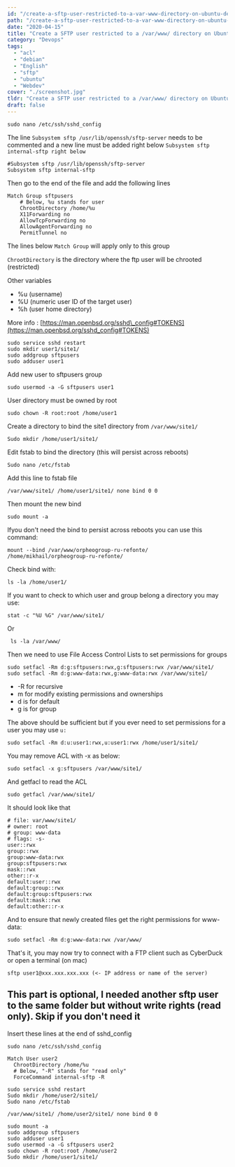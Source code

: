 ```yaml
---
id: "/create-a-sftp-user-restricted-to-a-var-www-directory-on-ubuntu-debian"
path: "/create-a-sftp-user-restricted-to-a-var-www-directory-on-ubuntu-debian"
date: "2020-04-15"
title: "Create a SFTP user restricted to a /var/www/ directory on Ubuntu/Debian"
category: "Devops"
tags:
  - "acl"
  - "debian"
  - "English"
  - "sftp"
  - "ubuntu"
  - "Webdev"
cover: "./screenshot.jpg"
tldr: "Create a SFTP user restricted to a /var/www/ directory on Ubuntu/Debian"
draft: false
---
```


```
sudo nano /etc/ssh/sshd_config
```

The line `Subsystem sftp /usr/lib/openssh/sftp-server` needs to be commented and a new line must be added right below `Subsystem sftp internal-sftp right below`

```
#Subsystem sftp /usr/lib/openssh/sftp-server
Subsystem sftp internal-sftp
```

Then go to the end of the file and add the following lines

```
Match Group sftpusers
    # Below, %u stands for user
    ChrootDirectory /home/%u
    X11Forwarding no
    AllowTcpForwarding no
    AllowAgentForwarding no
    PermitTunnel no

```

The lines below `Match Group` will apply only to this group

`ChrootDirectory` is the directory where the ftp user will be chrooted (restricted)

Other variables

- %u (username)
- %U (numeric user ID of the target user)
- %h (user home directory)

More info : [https://man.openbsd.org/sshd\_config#TOKENS](https://man.openbsd.org/sshd_config#TOKENS)

```
sudo service sshd restart
sudo mkdir user1/site1/
sudo addgroup sftpusers
sudo adduser user1
```

Add new user to sftpusers group

```
sudo usermod -a -G sftpusers user1
```

User directory must be owned by root

```
sudo chown -R root:root /home/user1
```

Create a directory to bind the site1 directory from `/var/www/site1/`

```
Sudo mkdir /home/user1/site1/
```

Edit fstab to bind the directory (this will persist across reboots)

```
Sudo nano /etc/fstab
```

Add this line to fstab file

```
/var/www/site1/ /home/user1/site1/ none bind 0 0
```

Then mount the new bind

```
sudo mount -a
```

Ifyou don't need the bind to persist across reboots you can use this command:

```
mount --bind /var/www/orpheogroup-ru-refonte/ /home/mikhail/orpheogroup-ru-refonte/
```

Check bind with:

```
ls -la /home/user1/
```

If you want to check to which user and group belong a directory you may use:

```
stat -c "%U %G" /var/www/site1/
```

Or

```
 ls -la /var/www/
```

Then we need to use File Access Control Lists to set permissions for groups

```
sudo setfacl -Rm d:g:sftpusers:rwx,g:sftpusers:rwx /var/www/site1/
sudo setfacl -Rm d:g:www-data:rwx,g:www-data:rwx /var/www/site1/
```

- \-R for recursive
- m for modify existing permissions and ownerships
- d is for default
- g is for group

The above should be sufficient but if you ever need to set permissions for a user you may use `u:`

```
sudo setfacl -Rm d:u:user1:rwx,u:user1:rwx /home/user1/site1/
```

You may remove ACL with -x as below:

```
sudo setfacl -x g:sftpusers /var/www/site1/
```

And getfacl to read the ACL

```
sudo getfacl /var/www/site1/
```

It should look like that

```
# file: var/www/site1/
# owner: root
# group: www-data
# flags: -s-
user::rwx
group::rwx
group:www-data:rwx
group:sftpusers:rwx
mask::rwx
other::r-x
default:user::rwx
default:group::rwx
default:group:sftpusers:rwx
default:mask::rwx
default:other::r-x
```

And to ensure that newly created files get the right permissions for www-data:

```
sudo setfacl -Rm d:g:www-data:rwx /var/www/ 
```

That's it, you may now try to connect with a FTP client such as CyberDuck or open a terminal (on mac)

```
sftp user1@xxx.xxx.xxx.xxx (<- IP address or name of the server)
```

## This part is optional, I needed another sftp user to the same folder but without write rights (read only). Skip if you don't need it

Insert these lines at the end of sshd\_config

```
sudo nano /etc/ssh/sshd_config
```

```
Match User user2
  ChrootDirectory /home/%u
  # Below, "-R" stands for "read only"
  ForceCommand internal-sftp -R
```

```
sudo service sshd restart
Sudo mkdir /home/user2/site1/
Sudo nano /etc/fstab
```

```
/var/www/site1/ /home/user2/site1/ none bind 0 0
```

```
sudo mount -a
sudo addgroup sftpusers
sudo adduser user1
sudo usermod -a -G sftpusers user2
sudo chown -R root:root /home/user2
Sudo mkdir /home/user1/site1/
```
